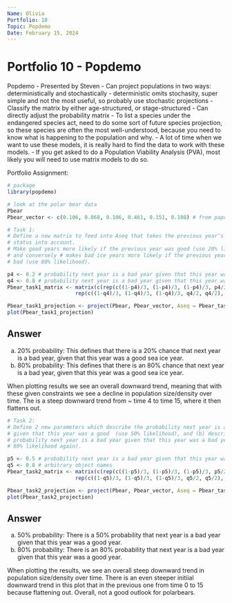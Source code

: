 ```yaml
---
Name: Olivia
Portfolio: 10
Topic: Popdemo
Date: February 15, 2024
---
```


# Portfolio 10 - Popdemo


Popdemo - Presented by Steven
- Can project populations in two ways: deterministically and stochastically
- deterministic omits stochasity, super simple and not the most useful, so probably use stochastic projections
- Classify the matrix by either age-structured, or stage-structured
- Can directly adjust the probability matrix
- To list a species under the endangered species act, need to do some sort of future species projection, so these species are often the most well-understood, because you need to know what is happening to the population and why.
- A lot of time when we want to use these models, it is really hard to find the data to work with these models.
- If you get asked to do a Population Viability Analysis (PVA), most likely you will need to use matrix models to do so.



Portfolio Assignment:

```r
# package
library(popdemo)

# look at the polar bear data
Pbear
Pbear_vector <- c(0.106, 0.068, 0.106, 0.461, 0.151, 0.108) # from paper

# Task 1:
# Define a new matrix to feed into Aseq that takes the previous year’s sea ice
# status into account.
# Make good years more likely if the previous year was good (use 20% likelihood),
# and conversely # makes bad ice years more likely if the previous year was
# bad (use 80% likelihood).

p4 <- 0.2 # probability next year is a bad year given that this year was a good year - 20%
q4 <- 0.8 # probability next year is a bad year given that this year was a bad year - 80%
Pbear_task1_matrix <- matrix(c(rep(c((1-p4)/3, (1-p4)/3, (1-p4)/3, p4/2, p4/2), 3),
                      rep(c((1-q4)/3, (1-q4)/3, (1-q4)/3, q4/2, q4/2), 2)), 5, 5)

Pbear_task1_projection <- project(Pbear, Pbear_vector, Aseq = Pbear_task1_matrix, time = 50)
plot(Pbear_task1_projection)
```

## Answer
a) 20% probability: This defines that there is a 20% chance that next year is a bad year, given that this year was a good sea ice year.
b) 80% probability: This defines that there is an 80% chance that next year is a bad year, given that this year was a good sea ice year. 

When plotting results we see an overall downward trend, meaning that with these given constraints we see a decline in population size/density over time. The is a steep downward trend from ~ time 4 to time 15, where it then flattens out.


```r
# Task 2:
# Define 2 new parameters which describe the probability next year is a bad year
# given that this year was a good  (use 50% likelihood), and (b) describe the
# probability next year is a bad year given that this year was a bad year (use
# 80% likelihood again).

p5 <- 0.5 # probability next year is a bad year given that this year was a good year
q5 <- 0.8 # arbitrary object names
Pbear_task2_matrix <- matrix(c(rep(c((1-p5)/3, (1-p5)/3, (1-p5)/3, p5/2, p5/2), 3),
                      rep(c((1-q5)/3, (1-q5)/3, (1-q5)/3, q5/2, q5/2), 2)), 5, 5)

Pbear_task2_projection <- project(Pbear, Pbear_vector, Aseq = Pbear_task2_matrix, time = 50)
plot(Pbear_task2_projection)
```

## Answer
a) 50% probability: There is a 50% probability that next year is a bad year given that this year was a good year.
b) 80% probability: There is an 80% probability that next year is a bad year given that this year was a good year.


When plotting the results, we see an overall steep downward trend in population size/density over time. There is an even steeper initiial downward trend in this plot that in the previous one from time 0 to 15 because flattening out. Overall, not a good outlook for polarbears.







